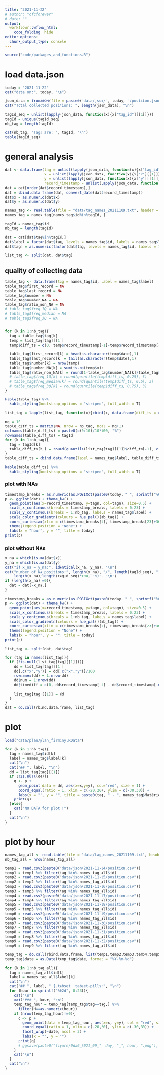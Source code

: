 ```yaml
---
title: "2021-11-22"
# author: "cfcforever"
# date: ""
output: 
  workflowr::wflow_html:
    code_folding: hide
editor_options:
  chunk_output_type: console
---
```


```r
source("code/packages_and_functions.R")
```


# load data.json
```r
today = "2021-11-22"
cat("data on:", today, "\n")

json_data = fromJSON(file = paste0("data/json/", today, "/position.json"))
cat("Total collected positions: ", length(json_data), "\n")

tagId_seq = unlist(lapply(json_data, function(x){x["tag_id"][[1]]}))
tagId = unique(tagId_seq)
nb_tag = length(tagId)

cat(nb_tag, "Tags are: ", tagId, "\n")
table(tagId_seq)
```


# general analysis
```r
dat <- data.frame(tag = unlist(lapply(json_data, function(x){x["tag_id"][[1]]})),
                  x = unlist(lapply(json_data, function(x){x["x"][[1]]})),
                  y = unlist(lapply(json_data, function(x){x["y"][[1]]})),
                  record_timestamp = unlist(lapply(json_data, function(x){x["record_timestamp"][[1]]})))
dat = dat[order(dat$record_timestamp),]
dat = cbind.data.frame(dat, convert_date(dat$record_timestamp))
dat$x = as.numeric(dat$x)
dat$y = as.numeric(dat$y)

names_tag <- read.table(file = "data/tag_names_20211109.txt", header = T, sep = "\t")
names_tag = names_tag[names_tag$id%in%tagId, ]

tagId = names_tag$id
nb_tag = length(tagId)

dat = dat[dat$tag%in%tagId,]
dat$label = factor(dat$tag, levels = names_tag$id, labels = names_tag$label)
dat$tagn = as.numeric(factor(dat$tag, levels = names_tag$id, labels = 1:nb_tag))

list_tag <- split(dat, dat$tag)
```


## quality of collecting data
```r
table_tag <- data.frame(tag = names_tag$id, label = names_tag$label)
table_tag$first_record = NA
table_tag$last_record = NA
table_tag$number = NA
table_tag$number_NA = NA
table_tag$ratio_non_NA = NA
# table_tag$freq_1Q = NA
# table_tag$freq_median = NA
# table_tag$freq_3Q = NA


for (k in 1:nb_tag){
  tag = table_tag$tag[k]
  temp = list_tag[tag][[1]]
  temp$diff_ts = c(0, temp$record_timestamp[-1]-temp$record_timestamp[-nrow(temp)])
  
  table_tag$first_record[k] = head(as.character(temp$date),1)
  table_tag$last_record[k] = tail(as.character(temp$date),1)
  table_tag$number[k] = nrow(temp)
  table_tag$number_NA[k] = sum(is.na(temp$x))
  table_tag$ratio_non_NA[k] = round(1-table_tag$number_NA[k]/table_tag$number[k],2)
  # table_tag$freq_1Q[k] = round(quantile(temp$diff_ts, 0.25), 3)
  # table_tag$freq_median[k] = round(quantile(temp$diff_ts, 0.5), 3)
  # table_tag$freq_3Q[k] = round(quantile(temp$diff_ts, 0.75), 3)
}

kable(table_tag) %>%
  kable_styling(bootstrap_options = "striped", full_width = T)
```


```r
list_tag = lapply(list_tag, function(x){cbind(x, data.frame(diff_ts = c(0, x$record_timestamp[-1]-x$record_timestamp[-nrow(x)])))})

nq = 10
table_diff_ts = matrix(NA, nrow = nb_tag, ncol = nq+1)
colnames(table_diff_ts) = paste0(c(0:10)/10*100, "%")
rownames(table_diff_ts) = tagId
for (k in 1:nb_tag){
  tag = tagId[k]
  table_diff_ts[k,] = round(quantile(list_tag[tag][[1]]$diff_ts[-1], c(0:10)/10), 3)
}
table_diff_ts = cbind.data.frame(label = names_tag$label, table_diff_ts)

kable(table_diff_ts) %>%
  kable_styling(bootstrap_options = "striped", full_width = T)
```


### plot with NAs
```r
timestamp_breaks = as.numeric(as.POSIXct(paste0(today, " ", sprintf("%02d", 0:23), ":00:00 CEST"))) + 3600*7
p <- ggplot(dat) + theme_bw() + 
  geom_point(aes(x=record_timestamp, y=tagn, col=tagn), size=0.5) +
  scale_x_continuous(breaks = timestamp_breaks, labels = 0:23) +
  scale_y_continuous(breaks = 1:nb_tag, labels = names_tag$label) + 
  scale_color_gradientn(colours = hue_pal()(nb_tag)) + 
  coord_cartesian(xlim = c(timestamp_breaks[1], timestamp_breaks[23]+3600)) +
  theme(legend.position = "None") +
  labs(x = "hour", y = "", title = today)
print(p)
```


### plot without NAs
```r
x_na = which(is.na(dat$x))
y_na = which(is.na(dat$y))
cat("if x_na = y_na:", identical(x_na, y_na), "\n")
cat("number of NA positions:", length(x_na), "/", length(tagId_seq), "(=", 
    length(x_na)/length(tagId_seq)*100, "%)", "\n")
if (length(x_na)!=0){
  dat = dat[-x_na,]
}
```


```r
timestamp_breaks = as.numeric(as.POSIXct(paste0(today, " ", sprintf("%02d", 0:23), ":00:00 CEST"))) + 3600*7
p <- ggplot(dat) + theme_bw() + 
  geom_point(aes(x=record_timestamp, y=tagn, col=tagn), size=0.5) +
  scale_x_continuous(breaks = timestamp_breaks, labels = 0:23) +
  scale_y_continuous(breaks = 1:nb_tag, labels = names_tag$label) + 
  scale_color_gradientn(colours = hue_pal()(nb_tag)) + 
  coord_cartesian(xlim = c(timestamp_breaks[1], timestamp_breaks[23]+3600)) +
  theme(legend.position = "None") +
  labs(x = "hour", y = "", title = today)
print(p)
```


```r
list_tag <- split(dat, dat$tag)

for (tag in names(list_tag)){
  if (!is.null(list_tag[tag][[1]])){
    dd = list_tag[tag][[1]]
    dd[,c("x","y")] = dd[,c("x","y")]/100
    rownames(dd) = 1:nrow(dd)
    dd$num = 1:nrow(dd)
    dd$timediff = c(0, dd$record_timestamp[-1] - dd$record_timestamp[-nrow(dd)])
    
    list_tag[tag][[1]] = dd
  }
}
dat = do.call(rbind.data.frame, list_tag)
```


# plot {.tabset .tabset-pills}
```r
load("data/plan/plan_firminy.RData")
```


```r
for (k in 1:nb_tag){
  tag = names_tag$id[k]
  label = names_tag$label[k]
  cat("\n")
  cat("## ", label, "\n")
  dd = list_tag[tag][[1]]
  if (!is.null(dd)){
    q <- p + 
      geom_point(data = dd, aes(x=x,y=y), col="red", size = 1) +
      coord_equal(ratio = 1, xlim = c(-20,20), ylim = c(-30,30)) + 
      labs(x = "", y = "", title = paste0(tag, " - ", names_tag$Matériel[names_tag$id==tag]))
    print(q)
  }else{
    cat("NO DATA for plot!!")
  }
  cat("\n")
}
```


# plot by hour {.tabset .tabset-pills}
```r
names_tag_all <- read.table(file = "data/tag_names_20211109.txt", header = T, sep = "\t")
nb_tag_all = nrow(names_tag_all)

temp1 = read.csv2(paste0("data/json/2021-11-14/position.csv"))
temp1 = temp1 %>% filter(tag %in% names_tag_all$id)
temp2 = read.csv2(paste0("data/json/2021-11-15/position.csv"))
temp2 = temp2 %>% filter(tag %in% names_tag_all$id)
temp3 = read.csv2(paste0("data/json/2021-11-16/position.csv"))
temp3 = temp3 %>% filter(tag %in% names_tag_all$id)
temp4 = read.csv2(paste0("data/json/2021-11-17/position.csv"))
temp4 = temp4 %>% filter(tag %in% names_tag_all$id)
temp5 = read.csv2(paste0("data/json/2021-11-18/position.csv"))
temp5 = temp5 %>% filter(tag %in% names_tag_all$id)
temp6 = read.csv2(paste0("data/json/2021-11-19/position.csv"))
temp6 = temp6 %>% filter(tag %in% names_tag_all$id)
temp7 = read.csv2(paste0("data/json/2021-11-20/position.csv"))
temp7 = temp7 %>% filter(tag %in% names_tag_all$id)
temp8 = read.csv2(paste0("data/json/2021-11-21/position.csv"))
temp8 = temp8 %>% filter(tag %in% names_tag_all$id)
temp9 = read.csv2(paste0("data/json/2021-11-22/position.csv"))
temp9 = temp9 %>% filter(tag %in% names_tag_all$id)

temp_tag = do.call(rbind.data.frame, list(temp1,temp2,temp3,temp4,temp5,temp6,temp7,temp8,temp9))
temp_tag$date = as.Date(temp_tag$date, format = "%Y-%m-%d")

for (k in 1:nb_tag_all){
  tag = names_tag_all$id[k]
  label = names_tag_all$label[k]
  cat("\n")
  cat("## ", label, " {.tabset .tabset-pills}", "\n")
  for (hour in sprintf("%02d", 0:23)){
    cat("\n")
    cat("### ", hour, "\n")
    temp_tag_hour = temp_tag[temp_tag$tag==tag,] %>%
      filter(H==as.numeric(hour))
    if (nrow(temp_tag_hour)!=0){
      q <- p + 
        geom_point(data = temp_tag_hour, aes(x=x, y=y), col = "red", size = 0.5) +
        coord_equal(ratio = 1, xlim = c(-20,20), ylim = c(-30,30)) + 
        facet_wrap(~date, ncol = 3) +
        labs(x = "", y = "")
      print(q)
      # ggsave(paste0("figure/0da6_2021_09_", day, "_", hour, ".png"), width = 5, height = 9)
    }
    cat("\n")
  }
  cat("\n")
}
```

